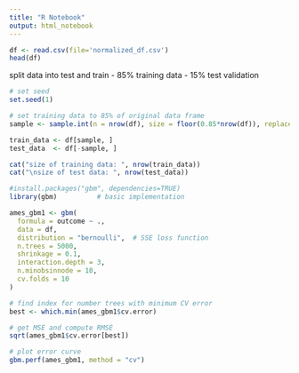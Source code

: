 ```yaml
---
title: "R Notebook"
output: html_notebook
---
```


```r
df <- read.csv(file='normalized_df.csv')
head(df)
```


split data into test and train
- 85% training data
- 15% test validation

```r
# set seed
set.seed(1)

# set training data to 85% of original data frame  
sample <- sample.int(n = nrow(df), size = floor(0.85*nrow(df)), replace = F)

train_data <- df[sample, ]
test_data  <- df[-sample, ]

cat("size of training data: ", nrow(train_data))
cat("\nsize of test data: ", nrow(test_data))

```


```r
#install.packages("gbm", dependencies=TRUE)
library(gbm)          # basic implementation

ames_gbm1 <- gbm(
  formula = outcome ~ .,
  data = df,
  distribution = "bernoulli",  # SSE loss function
  n.trees = 5000,
  shrinkage = 0.1,
  interaction.depth = 3,
  n.minobsinnode = 10,
  cv.folds = 10
)

# find index for number trees with minimum CV error
best <- which.min(ames_gbm1$cv.error)

# get MSE and compute RMSE
sqrt(ames_gbm1$cv.error[best])

# plot error curve
gbm.perf(ames_gbm1, method = "cv")


```

```r

```


```r

```


```r

```

```r

```